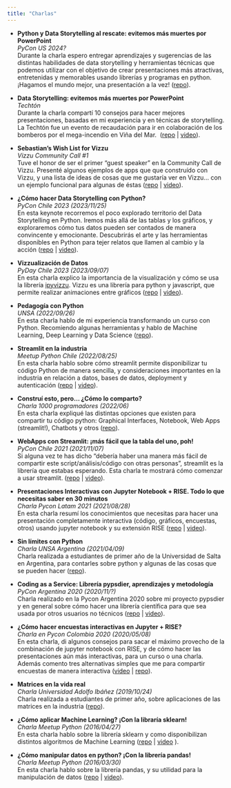 ```yaml
---
title: "Charlas"
---
```


* **Python y Data Storytelling al rescate: evitemos más muertes por PowerPoint**  
*PyCon US 2024?*  
Durante la charla espero entregar aprendizajes y sugerencias de las distintas habilidades de data storytelling y herramientas técnicas que podemos utilizar con el objetivo de crear presentaciones más atractivas, entretenidas y memorables usando librerías y programas en python. ¡Hagamos el mundo mejor, una presentación a la vez! 
([repo](https://github.com/sebastiandres/talk_2024_05_pycon_us)).

* **Data Storytelling: evitemos más muertes por PowerPoint**      
*Techtón*  
Durante la charla compartí 10 consejos para hacer mejores presentaciones, basadas en mi experiencia y en técnicas de storytelling. La Techtón fue un evento de recaudación para ir en colaboración de los bomberos por el mega-incendio en Viña del Mar. 
([repo](https://github.com/sebastiandres/talk_2024_02_09_techton) | [video](https://www.twitch.tv/videos/2057806063?t=5h37m03s)).

* **Sebastian's Wish List for Vizzu**  
*Vizzu Community Call #1*  
Tuve el honor de ser el primer "guest speaker" en la Community Call de Vizzu. Presenté algunos ejemplos de apps que que construído con Vizzu, y una lista de ideas de cosas que me gustaría ver en Vizzu... con un ejemplo funcional para algunas de éstas 
([repo](https://github.com/sebastiandres/talk_2023_12_11_vizzu_community_call) | [video](https://www.youtube.com/watch?v=andvQnsUWvo)).


* **¿Cómo hacer Data Storytelling con Python?**  
*PyCon Chile 2023 (2023/11/25)*  
En esta keynote recorremos el poco explorado territorio del Data Storytelling en Python. Iremos más allá de las tablas y los gráficos, y exploraremos cómo tus datos pueden ser contados de manera convincente y emocionante. Descubrirás el arte y las herramientas disponibles en Python para tejer relatos que llamen al cambio y la acción 
([repo](https://github.com/sebastiandres/talk_2023_11_25_pycon_chile) | [video](https://www.youtube.com/watch?v=X1xcyY9Y0Pc&t=26980s)).

* **Vizzualización de Datos**  
*PyDay Chile 2023 (2023/09/07)*  
En esta charla explico la importancia de la visualización y cómo se usa la librería [ipyvizzu](https://ipyvizzu.vizzuhq.com/). Vizzu es una librería para python y javascript, que permite realizar animaciones entre gráficos 
([repo](https://github.com/sebastiandres/talk_2023_09_07_vizzu) | [video](https://youtu.be/xjwkJzBTdNI?t=4044)).

* **Pedagogía con Python**  
*UNSA (2022/09/26)*  
En esta charla hablo de mi experiencia transformando un curso con Python. Recomiendo algunas herramientas y hablo de Machine Learning, Deep Learning y Data Science 
([repo](https://github.com/sebastiandres/talk_2022_09_26_python_cientifico)).

* **Streamlit en la industria**  
*Meetup Python Chile (2022/08/25)*  
En esta charla hablo sobre cómo streamlit permite disponibilizar tu código Python de manera sencilla, 
y consideraciones importantes en la industria en relación a datos, bases de datos, deployment y autenticación 
([repo](https://github.com/sebastiandres/talk_2022_08_25_pychile_meetup) | [video](https://www.youtube.com/watch?v=xHabAVZDAHo)).

* **Construí esto, pero... ¿Cómo lo comparto?**  
*Charla 1000 programadores (2022/06)*  
En esta charla expliqué las distintas opciones que existen para compartir tu código python:
Graphical Interfaces, Notebook, Web Apps (streamlit!), Chatbots y otros 
([repo](https://github.com/sebastiandres/talk_2022_06_1000PS)).

* **WebApps con Streamlit: ¡más fácil que la tabla del uno, poh!**  
*PyCon Chile 2021 (2021/11/07)*  
Si alguna vez te has dicho “debería haber una manera más fácil de compartir este script/análisis/código con otras personas”, streamlit es la librería que estabas esperando. Esta charla te mostrará cómo comenzar a usar streamlit. 
([repo](https://github.com/sebastiandres/talk_2021_11_pyconcl) | [video](https://www.youtube.com/watch?v=cZSzK2uIqjY)).

* **Presentaciones Interactivas con Jupyter Notebook + RISE. Todo lo que necesitas saber en 30 minutos**  
*Charla Pycon Latam 2021 (2021/08/28)*  
En esta charla resumí los conocimientos que necesitas para hacer una presentación completamente interactiva (código, gráficos, encuestas, otros) usando jupyter notebook y su extensión RISE 
([repo](https://github.com/sebastiandres/talk_2021_08_pylatam/) | [video](https://www.youtube.com/watch?v=VxdnVOt5K1w)).

* **Sin límites con Python**  
*Charla UNSA Argentina (2021/04/09)*  
Charla realizada a estudiantes de primer año de la Universidad de Salta en Argentina, para contarles sobre python y algunas de las cosas que se pueden hacer 
([repo](https://github.com/sebastiandres/talk_2021_04_UNSA_Argentina/)).

* **Coding as a Service: Librería pypsdier, aprendizajes y metodología**  
*PyCon Argentina 2020 (2020/11/?)*  
Charla realizado en la Pycon Argentina 2020 sobre mi proyecto pypsdier y en general sobre cómo hacer una librería científica para que sea usada por otros usuarios no técnicos 
([repo](https://github.com/sebastiandres/talk_2020_11_pycon_argentina/) | [video](https://www.youtube.com/watch?v=UoIXFRKraqY)).

* **¿Cómo hacer encuestas interactivas en Jupyter + RISE?**  
*Charla en Pycon Colombia 2020 (2020/05/08)*  
En esta charla, di algunos consejos para sacar el máximo provecho de la combinación de jupyter notebook con RISE, y de cómo hacer las presentaciones aún más interactivas, para un curso o una charla. Además comento tres alternativas simples que me para compartir encuestas de manera interactiva 
([video](https://www.youtube.com/watch?v=ekyN9DDswBE) | [repo](https://github.com/sebastiandres/talk_2020_02_pycon_colombia_rise_and_poll/)).

* **Matrices en la vida real**  
*Charla Universidad Adolfo Ibáñez (2019/10/24)*  
Charla realizada a estudiantes de primer año, sobre aplicaciones de las matrices en la industria 
([repo](https://github.com/sebastiandres/talk_2019_10_UAI/)).

* **¿Cómo aplicar Machine Learning? ¡Con la libraría sklearn!**  
*Charla Meetup Python (2016/04/27)*  
En esta charla hablo sobre la librería sklearn y como disponibilizan distintos algoritmos de Machine Learning 
([repo](https://github.com/sebastiandres/talk_2016_04_python_meetup_sklearn/) | [video](https://www.youtube.com/watch?v=IenniV-KM6A) ).

* **¿Cómo manipular datos en python? ¡Con la librería pandas!**  
*Charla Meetup Python (2016/03/30)*  
En esta charla hablo sobre la librería pandas, y su utilidad para la manipulación de datos ([repo](https://github.com/sebastiandres/talk_2016_03_python_meetup_pandas/) | [video](https://www.youtube.com/watch?v=mmR2MAqsfVg)).